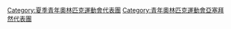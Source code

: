 [[Category:夏季青年奧林匹克運動會代表團|Category:夏季青年奧林匹克運動會代表團]]
[[Category:青年奧林匹克運動會亞塞拜然代表團|Category:青年奧林匹克運動會亞塞拜然代表團]]